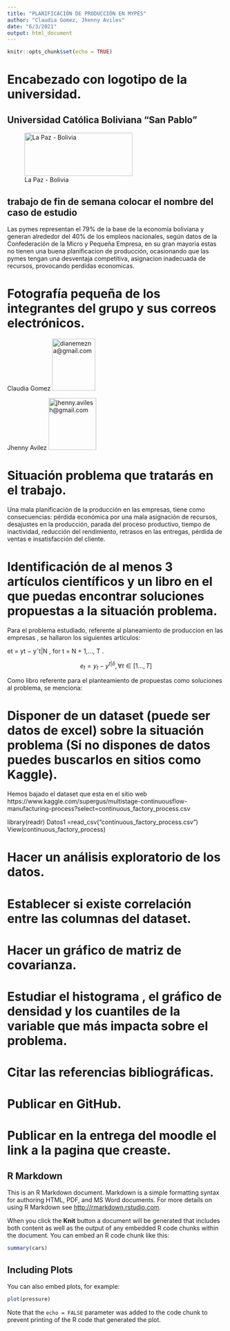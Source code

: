 ---
title: "PLANIFICACIÓN DE PRODUCCIÓN EN MYPES"
author: "Claudia Gomez, Jhenny Aviles"
date: "6/3/2021"
output: html_document
---

```{r setup, include=FALSE}
knitr::opts_chunk$set(echo = TRUE)
```
# Encabezado con logotipo de la universidad.

## Universidad Católica Boliviana "San Pablo"

![La Paz - Bolivia](catolica.png.jpg){width="250" height="100"}

## trabajo de fin de semana colocar el nombre del caso de estudio

Las pymes representan el 79% de la base de la economía boliviana y generan alrededor del 40% de los empleos nacionales, según datos de la Confederación de la Micro y Pequeña Empresa, en su gran mayoria estas no tienen una buena planificacion de producción, ocasionando que las pymes tengan una desventaja competitiva, asignacion inadecuada de recursos, provocando perdidas economicas.


# Fotografía pequeña de los integrantes del grupo y sus correos electrónicos.

Claudia Gomez ![dianemezna@gmail.com](claud.png.jpg){width="100" height="120"}

Jhenny Avilez ![jhenny.avilesh@gmail.com](jhenny.png){width="110" height="120"}

# Situación problema que tratarás en el trabajo.

Una mala planificación de la producción en las empresas, tiene como consecuencias: pérdida económica por una mala asignación de recursos,  desajustes en la producción, parada del proceso productivo, tiempo de inactividad, reducción del rendimiento, retrasos en las entregas, pérdida de ventas e insatisfacción del cliente. 

# Identificación de al menos 3 artículos científicos y un libro en el que puedas encontrar soluciones propuestas a la situación problema.

Para el problema estudiado, referente al planeamiento de produccion en las empresas , se hallaron los siguientes artículos:

et = yt − yˆt|N , for t = N + 1,..., T .

$$ e_t = y_t - y^{t|\delta}, \forall t \in [1...,T]$$

Como libro referente para el planteamiento de propuestas como soluciones al problema, se menciona:


# Disponer de un dataset (puede ser datos de excel) sobre la situación problema (Si no dispones de datos puedes buscarlos en sitios como Kaggle).

Hemos bajado el dataset que esta en el sitio web https://www.kaggle.com/supergus/multistage-continuousflow-manufacturing-process?select=continuous_factory_process.csv

library(readr)
Datos1 =read_csv("continuous_factory_process.csv")
View(continuous_factory_process)

# Hacer un análisis exploratorio de los datos. 



# Establecer si existe correlación entre las columnas del dataset.



# Hacer un gráfico de matriz de covarianza.



# Estudiar el histograma , el gráfico de densidad y los cuantiles de la variable que más impacta sobre el problema.



# Citar las referencias bibliográficas.



# Publicar en GitHub.



# Publicar en la entrega del moodle el link a la pagina que creaste.


## R Markdown

This is an R Markdown document. Markdown is a simple formatting syntax for authoring HTML, PDF, and MS Word documents. For more details on using R Markdown see <http://rmarkdown.rstudio.com>.

When you click the **Knit** button a document will be generated that includes both content as well as the output of any embedded R code chunks within the document. You can embed an R code chunk like this:

```{r cars}
summary(cars)
```

## Including Plots

You can also embed plots, for example:

```{r pressure, echo=FALSE}
plot(pressure)
```

Note that the `echo = FALSE` parameter was added to the code chunk to prevent printing of the R code that generated the plot.
